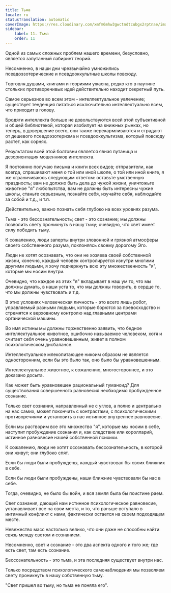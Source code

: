 ```yaml
---
title: Тьма
locale: ru
statusTranslation: automatic
coverImage: https://res.cloudinary.com/xmfm6mhw3gwctndtcubgx2rptnae/image/upload/v1741354419/small_cover_la_gran_rebelion_28716e29d2.webp
sidebar:
    label: 11. Тьма
    order: 11
---
```

Одной из самых сложных проблем нашего времени, безусловно, является запутанный лабиринт теорий.

Несомненно, в наши дни чрезвычайно умножились псевдоэзотерические и псевдооккультные школы повсюду.

Торговля душами, книгами и теориями ужасна, редко кто в паутине стольких противоречивых идей действительно находит секретный путь.

Самое серьезное во всем этом - интеллектуальное увлечение; существует тенденция питаться исключительно интеллектуально всем, что приходит в голову.

Бродяги интеллекта больше не довольствуются всей этой субъективной и общей библиотекой, которая изобилует на книжных рынках, но теперь, в довершение всего, они также перекармливаются и страдают от дешевого псевдоэзотеризма и псевдооккультизма, который повсюду растет, как сорняк.

Результатом всей этой болтовни является явная путаница и дезориентация мошенников интеллекта.

Я постоянно получаю письма и книги всех видов; отправители, как всегда, спрашивают меня о той или иной школе, о той или иной книге, я же ограничиваюсь следующим ответом: оставьте умственную праздность; вам не должно быть дела до чужой жизни, уничтожьте животное "я" любопытства, вам не должны быть интересны чужие школы, станьте серьезным, познайте себя, изучайте себя, наблюдайте за собой и т.д., и т.п.

Действительно, важно познать себя глубоко на всех уровнях разума.

Тьма - это бессознательность; свет - это сознание; мы должны позволить свету проникнуть в нашу тьму; очевидно, что свет имеет силу победить тьму.

К сожалению, люди заперты внутри зловонной и грязной атмосферы своего собственного разума, поклоняясь своему дорогому Эго.

Люди не хотят осознавать, что они не хозяева своей собственной жизни, конечно, каждый человек контролируется изнутри многими другими людьми, я хочу подчеркнуть всю эту множественность "я", которые мы носим внутри.

Очевидно, что каждое из этих "я" вкладывает в наш ум то, что мы должны думать, в наши уста то, что мы должны говорить, в сердце то, что мы должны чувствовать и т.д.

В этих условиях человеческая личность - это всего лишь робот, управляемый разными людьми, которые борются за превосходство и стремятся к верховному контролю над главными центрами органической машины.

Во имя истины мы должны торжественно заявить, что бедное интеллектуальное животное, ошибочно называемое человеком, хотя и считает себя очень уравновешенным, живет в полном психологическом дисбалансе.

Интеллектуальное млекопитающее никоим образом не является односторонним, если бы это было так, оно было бы уравновешенным.

Интеллектуальное животное, к сожалению, многостороннее, и это доказано досыта.

Как может быть уравновешен рациональный гуманоид? Для существования совершенного равновесия необходимо пробужденное сознание.

Только свет сознания, направленный не с углов, а полно и центрально на нас самих, может покончить с контрастами, с психологическими противоречиями и установить в нас истинное внутреннее равновесие.

Если мы растворим все это множество "я", которые мы носим в себе, наступит пробуждение сознания и, как следствие или королларий, истинное равновесие нашей собственной психики.

К сожалению, люди не хотят осознавать бессознательность, в которой они живут; они глубоко спят.

Если бы люди были пробуждены, каждый чувствовал бы своих ближних в себе.

Если бы люди были пробуждены, наши ближние чувствовали бы нас в себе.

Тогда, очевидно, не было бы войн, и вся земля была бы поистине раем.

Свет сознания, дающий нам истинное психологическое равновесие, устанавливает все на свои места, и то, что раньше вступало в интимный конфликт с нами, фактически остается на своем подходящем месте.

Невежество масс настолько велико, что они даже не способны найти связь между светом и сознанием.

Несомненно, свет и сознание - это два аспекта одного и того же; где есть свет, там есть сознание.

Бессознательность - это тьма, и эта последняя существует внутри нас.

Только посредством психологического самонаблюдения мы позволяем свету проникнуть в нашу собственную тьму.

"Свет пришел во тьму, но тьма не поняла его".

